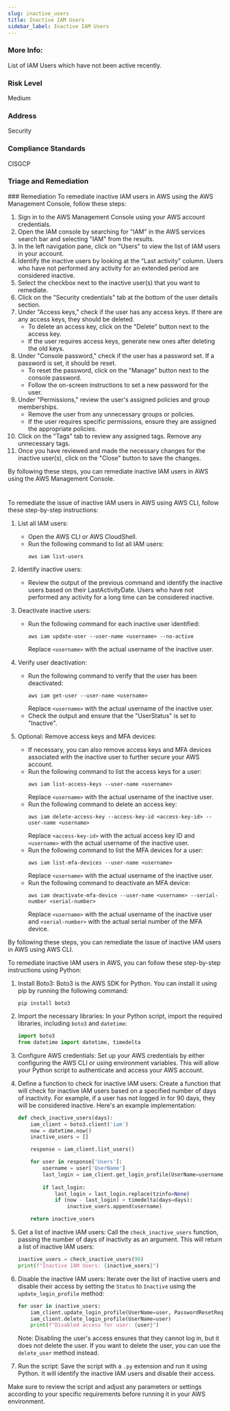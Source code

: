 ```yaml
---
slug: inactive_users
title: Inactive IAM Users
sidebar_label: Inactive IAM Users
---
```


### More Info:

List of IAM Users which have not been active recently.

### Risk Level

Medium

### Address

Security

### Compliance Standards

CISGCP

### Triage and Remediation
<Tabs>
<Tab title='Remediation'>
### Remediation

<AccordionGroup>
<Accordion title='Using Console' defaultOpen='true'>
To remediate inactive IAM users in AWS using the AWS Management Console, follow these steps:

1. Sign in to the AWS Management Console using your AWS account credentials.
2. Open the IAM console by searching for "IAM" in the AWS services search bar and selecting "IAM" from the results.
3. In the left navigation pane, click on "Users" to view the list of IAM users in your account.
4. Identify the inactive users by looking at the "Last activity" column. Users who have not performed any activity for an extended period are considered inactive.
5. Select the checkbox next to the inactive user(s) that you want to remediate.
6. Click on the "Security credentials" tab at the bottom of the user details section.
7. Under "Access keys," check if the user has any access keys. If there are any access keys, they should be deleted.
   - To delete an access key, click on the "Delete" button next to the access key.
   - If the user requires access keys, generate new ones after deleting the old keys.
8. Under "Console password," check if the user has a password set. If a password is set, it should be reset.
   - To reset the password, click on the "Manage" button next to the console password.
   - Follow the on-screen instructions to set a new password for the user.
9. Under "Permissions," review the user's assigned policies and group memberships.
   - Remove the user from any unnecessary groups or policies.
   - If the user requires specific permissions, ensure they are assigned the appropriate policies.
10. Click on the "Tags" tab to review any assigned tags. Remove any unnecessary tags.
11. Once you have reviewed and made the necessary changes for the inactive user(s), click on the "Close" button to save the changes.

By following these steps, you can remediate inactive IAM users in AWS using the AWS Management Console.

#
</Accordion>

<Accordion title='Using CLI'>
To remediate the issue of inactive IAM users in AWS using AWS CLI, follow these step-by-step instructions:

1. List all IAM users:
   - Open the AWS CLI or AWS CloudShell.
   - Run the following command to list all IAM users:
     ```
     aws iam list-users
     ```

2. Identify inactive users:
   - Review the output of the previous command and identify the inactive users based on their LastActivityDate. Users who have not performed any activity for a long time can be considered inactive.

3. Deactivate inactive users:
   - Run the following command for each inactive user identified:
     ```
     aws iam update-user --user-name <username> --no-active
     ```
     Replace `<username>` with the actual username of the inactive user.

4. Verify user deactivation:
   - Run the following command to verify that the user has been deactivated:
     ```
     aws iam get-user --user-name <username>
     ```
     Replace `<username>` with the actual username of the inactive user.
   - Check the output and ensure that the "UserStatus" is set to "Inactive".

5. Optional: Remove access keys and MFA devices:
   - If necessary, you can also remove access keys and MFA devices associated with the inactive user to further secure your AWS account.
   - Run the following command to list the access keys for a user:
     ```
     aws iam list-access-keys --user-name <username>
     ```
     Replace `<username>` with the actual username of the inactive user.
   - Run the following command to delete an access key:
     ```
     aws iam delete-access-key --access-key-id <access-key-id> --user-name <username>
     ```
     Replace `<access-key-id>` with the actual access key ID and `<username>` with the actual username of the inactive user.
   - Run the following command to list the MFA devices for a user:
     ```
     aws iam list-mfa-devices --user-name <username>
     ```
     Replace `<username>` with the actual username of the inactive user.
   - Run the following command to deactivate an MFA device:
     ```
     aws iam deactivate-mfa-device --user-name <username> --serial-number <serial-number>
     ```
     Replace `<username>` with the actual username of the inactive user and `<serial-number>` with the actual serial number of the MFA device.

By following these steps, you can remediate the issue of inactive IAM users in AWS using AWS CLI.
</Accordion>

<Accordion title='Using Python'>
To remediate inactive IAM users in AWS, you can follow these step-by-step instructions using Python:

1. Install Boto3: Boto3 is the AWS SDK for Python. You can install it using pip by running the following command:
   ```
   pip install boto3
   ```

2. Import the necessary libraries: In your Python script, import the required libraries, including `boto3` and `datetime`:
   ```python
   import boto3
   from datetime import datetime, timedelta
   ```

3. Configure AWS credentials: Set up your AWS credentials by either configuring the AWS CLI or using environment variables. This will allow your Python script to authenticate and access your AWS account.

4. Define a function to check for inactive IAM users: Create a function that will check for inactive IAM users based on a specified number of days of inactivity. For example, if a user has not logged in for 90 days, they will be considered inactive. Here's an example implementation:
   ```python
   def check_inactive_users(days):
       iam_client = boto3.client('iam')
       now = datetime.now()
       inactive_users = []

       response = iam_client.list_users()

       for user in response['Users']:
           username = user['UserName']
           last_login = iam_client.get_login_profile(UserName=username).get('LoginProfile', {}).get('CreateDate')
           
           if last_login:
               last_login = last_login.replace(tzinfo=None)
               if (now - last_login) > timedelta(days=days):
                   inactive_users.append(username)

       return inactive_users
   ```

5. Get a list of inactive IAM users: Call the `check_inactive_users` function, passing the number of days of inactivity as an argument. This will return a list of inactive IAM users:
   ```python
   inactive_users = check_inactive_users(90)
   print(f"Inactive IAM Users: {inactive_users}")
   ```

6. Disable the inactive IAM users: Iterate over the list of inactive users and disable their access by setting the `Status` to `Inactive` using the `update_login_profile` method:
   ```python
   for user in inactive_users:
       iam_client.update_login_profile(UserName=user, PasswordResetRequired=True)
       iam_client.delete_login_profile(UserName=user)
       print(f"Disabled access for user: {user}")
   ```

   Note: Disabling the user's access ensures that they cannot log in, but it does not delete the user. If you want to delete the user, you can use the `delete_user` method instead.

7. Run the script: Save the script with a `.py` extension and run it using Python. It will identify the inactive IAM users and disable their access.

Make sure to review the script and adjust any parameters or settings according to your specific requirements before running it in your AWS environment.
</Accordion>

</AccordionGroup>
</Tab>
</Tabs>

